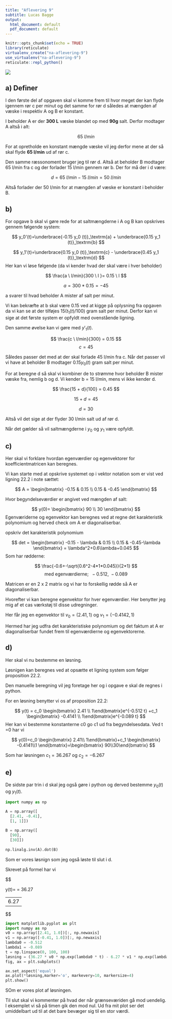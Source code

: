 ```yaml
---
title: "Aflevering 9"
subtitle: Lucas Bagge
output:
  html_document: default
  pdf_document: default
---
```


```r
knitr::opts_chunk$set(echo = TRUE)
library(reticulate)
virtualenv_create("na-aflevering-9")
use_virtualenv("na-aflevering-9")
reticulate::repl_python()
```

![](na-alf-9.png)

## a) Definer

I den første del af opgaven skal vi komme frem til hvor meget der kan flyde igennem
rør c per minut og det samme for rør d således at mængden af væske i respektiv
A og B er konstant.

I beholder A er der **300 L** væske blandet op med **90g** salt. Derfor modtager
A altså i alt:

$$
65 \ l/min
$$

For at opretholde en konstant mængde væske vil jeg derfor mene at der så skal flyde
**65 l/min** ud af rør c. 

Den samme ræssonoment bruger jeg til rør d. Altså at beholder B modtager 65 l/min fra c
og der forlader 15 l/min gennem rør b. Der for må der i d være:

$$
d=65 \ l/min - 15 \ l/min=50 \ l/min
$$

Altså forlader der 50 l/min for at mængden af væske er konstant i beholder B. 

## b)

For opgave b skal vi gøre rede for at saltmængderne i A og B kan opskrives
gennem følgende system:

$$
y_0'(t)=\underbrace{-0.15 y_0 (t)}_\textrm{a} + \underbrace{0.15 y_1 (t)}_\textrm{b}
$$

$$
y_1'(t)=\underbrace{0.15 y_0 (t)}_\textrm{c} - \underbrace{0.45 y_1 (t)}_\textrm{d}
$$
Her kan vi løse følgende (da vi kender hvad der skal være i hver beholder)

$$
\frac{a \ l/min}{300 \ l }= 0.15 \ l
$$

$$
a = 300 * 0.15 = -45
$$

a svarer til hvad beholder A mister af salt per minut.

Vi kan bekræfte at b skal være 0.15 ved at kigge på oplysning fra opgaven da vi kan se
at der tilføjes $15(t_1(t)/100)$ gram salt per minut.
Derfor kan vi sige at det første system er opfyldt med ovenstående ligning.

Den samme øvelse kan vi gøre med $y'_1(t)$.

$$
\frac{c \ l/min}{300} = 0.15
$$
$$
c = 45
$$

Således passer det med at der skal forlade 45 l/min fra c. Når det passer vil vi have at beholder B modtager $0.15 y_0(t)$ gram salt per minut.

For at beregne d så skal vi kombiner de to strømme hvor beholder B mister væske fra, nemlig b og d. Vi kender b = 15 l/min, mens vi ikke kender d. 

$$
\frac{15 + d}{100} = 0.45
$$

$$
15+d=45
$$

$$
d = 30
$$

Altså vil det sige at der flyder 30 l/min salt ud af rør d.

Når det gælder så vil saltmængderne i $y_0$ og $y_1$ være opfyldt. 

## c)

Her skal vi forklare hvordan egenværdier og egenvektorer for koefficientmatricen kan beregnes.

Vi kan starte med at opskrive systemet op i vektor notation som er vist ved ligning 22.2 i note sættet:

$$
A = \begin{bmatrix}
-0.15 &  0.15 \\
 0.15 & -0.45 
\end{bmatrix}
$$

Hvor begyndelseværdier er angivet ved mængden af salt:

$$
y(0)=
\begin{bmatrix}
90 \\
30
\end{bmatrix}
$$
Egenværiderne og egenvektor kan beregnes ved at regne det karakteristik polynomium og herved check om A er diagonaliserbar.

opskriv det karakteristik polynomium

$$
det  =
\begin{bmatrix}
-0.15 - \lambda & 0.15 \\
0.15 & -0.45-\lambda
\end{bmatrix}
= \lambda^2+0.6\lambda+0.045
$$
Som har rødderne:

$$
\frac{-0.6+-\sqrt{0.6^2-4*1*0.045}}{2*1}
$$
$$
\text{med egenværdierne; } \ -0.512, \ -0.089
$$

Matricen er en 2 x 2 matrix og vi har to forskellig rødde så A er diagonaliserbar.

Hvorefter vi kan beregne egenvektor for hver egenværdier. Her benytter jeg mig af et cas værkstøj til disse udregninger.

Her får jeg en egenvektor til $v_0=(2.41,1)$ og $v_1=(-0.4142,1)$

Hermed har jeg udfra det karakteristiske polynomium og det faktum at A er diagonaliserbar fundet frem til egenværdierne og egenvektorerne. 

## d)

Her skal vi nu bestemme en løsning.

Løsnigen kan beregnes ved at opsætte et ligning system som følger proposition 22.2. 


Den manuelle beregning vil jeg foretage her og i opgave e skal de regnes i python.

For en løsning benytter vi os af proposition 22.2:

$$
y(t) = c_0 \begin{bmatrix} 2.41 \\ 1\end{bmatrix}e^{-0.512 t} +c_1
\begin{bmatrix} -0.4141 \\ 1\end{bmatrix}e^{-0.089 t}
$$
Her kan vi bestemme konstanterne c0 go c1 ud fra begyndelsesdata. Ved t =0 har vi

$$
y(0)=c_0 \begin{bmatrix} 2.41\\ 1\end{bmatrix}+c_1 \begin{bmatrix} -0.4141\\1 \end{bmatrix}=\begin{bmatrix} 90\\30\end{bmatrix}
$$

Som har løsningen $c_1=36.267$ og $c_2=-6.267$


## e)

De sidste par trin i d skal jeg også gøre i python og derved bestemme   $y_0(t)$
og $y_1(t)$.

```python
import numpy as np

A = np.array([
  [2.41, -0.41],
  [1, 1]])
  
B = np.array([
  [90],
  [30]])
  
np.linalg.inv(A).dot(B)
```

Som er vores løsnign som jeg også løste til slut i d. 

Skrevet på formel har vi 

$$

y(t)= \begin{bmatrix} y_0(t)\\y_1(t)\end{bmatrix}=
36.27 \begin{bmatrix} 2.41\\1 \end{bmatrix}e^{-0.512t}
-
6.27\begin{bmatrix}  -0.41 \\ 1\end{bmatrix}e^{-0.089t}

$$

```python
import matplotlib.pyplot as plt
import numpy as np
v0 = np.array([2.41, 1.0])[:, np.newaxis]
v1 = np.array([-0.41, 1.0])[:, np.newaxis]
lambda0 = -0.512
lambda1 = -0.089
t = np.linspace(0, 100, 100)
løsning = (36.27 * v0 * np.exp(lambda0 * t) - 6.27 * v1 * np.exp(lambda1 * t))
fig, ax = plt.subplots()

ax.set_aspect('equal')
ax.plot(*løsning,marker='o', markevery=10, markersize=4)
plt.show()
```

SOm er vores plot af løsningen. 

Til slut skal vi kommenter på hvad der når grænseværiden gå mod uendelig.
I eksemplet vi så på timen gik den mod nul. Ud fra mit plot ser det umiddelbart ud til
at det bare bevæger sig til en stor værdi. 

